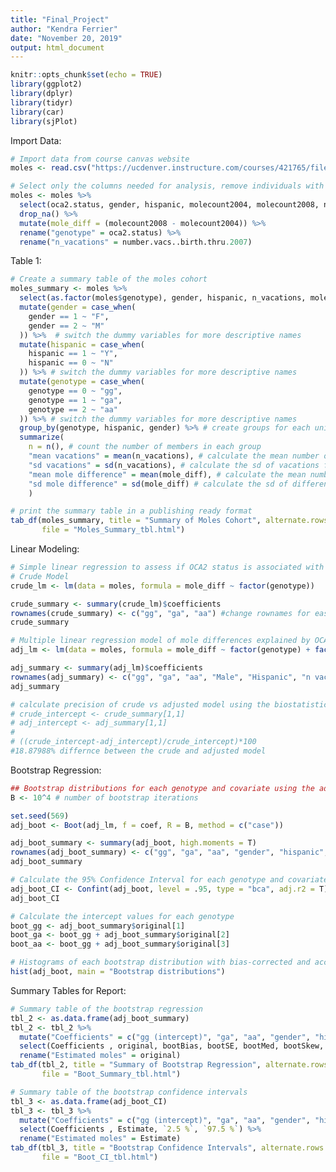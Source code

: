 ---
title: "Final_Project"
author: "Kendra Ferrier"
date: "November 20, 2019"
output: html_document
---

```{r setup, include=FALSE}
knitr::opts_chunk$set(echo = TRUE)
library(ggplot2)
library(dplyr)
library(tidyr)
library(car)
library(sjPlot)
```

Import Data:
```{r}
# Import data from course canvas website
moles <- read.csv("https://ucdenver.instructure.com/courses/421765/files/9196715/download?wrap=1")

# Select only the columns needed for analysis, remove individuals with missing data, add a column with the difference between mole counts from 2004 to 2008, and change the name of oca2.status to "genotype", where 0 = gg, 1 = ga, 2 = aa. Gender; 1 = Female, 2 = Male.
moles <- moles %>% 
  select(oca2.status, gender, hispanic, molecount2004, molecount2008, number.vacs..birth.thru.2007) %>% 
  drop_na() %>% 
  mutate(mole_diff = (molecount2008 - molecount2004)) %>% 
  rename("genotype" = oca2.status) %>% 
  rename("n_vacations" = number.vacs..birth.thru.2007)
```

Table 1:
```{r}
# Create a summary table of the moles cohort
moles_summary <- moles %>% 
  select(as.factor(moles$genotype), gender, hispanic, n_vacations, mole_diff) %>%  # select only the rows needed for presenting
  mutate(gender = case_when(
    gender == 1 ~ "F",
    gender == 2 ~ "M"
  )) %>%  # switch the dummy variables for more descriptive names
  mutate(hispanic = case_when(
    hispanic == 1 ~ "Y",
    hispanic == 0 ~ "N"
  )) %>% # switch the dummy variables for more descriptive names
  mutate(genotype = case_when(
    genotype == 0 ~ "gg",
    genotype == 1 ~ "ga",
    genotype == 2 ~ "aa"
  )) %>% # switch the dummy variables for more descriptive names
  group_by(genotype, hispanic, gender) %>% # create groups for each unique combination of categorical variables
  summarize(
    n = n(), # count the number of members in each group
    "mean vacations" = mean(n_vacations), # calculate the mean number of vacations for each group
    "sd vacations" = sd(n_vacations), # calculate the sd of vacations for each group
    "mean mole difference" = mean(mole_diff), # calculate the mean number of difference in moles for each group
    "sd mole difference" = sd(mole_diff) # calculate the sd of difference in moles for each group
    ) 

# print the summary table in a publishing ready format
tab_df(moles_summary, title = "Summary of Moles Cohort", alternate.rows = T,
       file = "Moles_Summary_tbl.html")
```

Linear Modeling:
```{r}
# Simple linear regression to assess if OCA2 status is associated with number of moles developed between ages 6 and 10
# Crude Model
crude_lm <- lm(data = moles, formula = mole_diff ~ factor(genotype))

crude_summary <- summary(crude_lm)$coefficients
rownames(crude_summary) <- c("gg", "ga", "aa") #change rownames for ease of reading the summary
crude_summary

# Multiple linear regression model of mole differences explained by OCA2 status adjusted for gender, hispanic status, and number of seaside vacations through 2007.
adj_lm <- lm(data = moles, formula = mole_diff ~ factor(genotype) + factor(gender) + factor(hispanic) + n_vacations)

adj_summary <- summary(adj_lm)$coefficients
rownames(adj_summary) <- c("gg", "ga", "aa", "Male", "Hispanic", "n vacations") # change rownames for ease of reading the summary
adj_summary

# calculate precision of crude vs adjusted model using the biostatistician method.
# crude_intercept <- crude_summary[1,1]
# adj_intercept <- adj_summary[1,1]
# 
# ((crude_intercept-adj_intercept)/crude_intercept)*100
#18.87988% differnce between the crude and adjusted model
```

Bootstrap Regression:
```{r}
## Bootstrap distributions for each genotype and covariate using the adjusted model. 
B <- 10^4 # number of bootstrap iterations

set.seed(569) 
adj_boot <- Boot(adj_lm, f = coef, R = B, method = c("case"))

adj_boot_summary <- summary(adj_boot, high.moments = T)
rownames(adj_boot_summary) <- c("gg", "ga", "aa", "gender", "hispanic", "n vacations") # change rownames for ease of reading the summary table
adj_boot_summary

# Calculate the 95% Confidence Interval for each genotype and covariate based on bias-corrected and accelerated (BCa) bootstrap interval.
adj_boot_CI <- Confint(adj_boot, level = .95, type = "bca", adj.r2 = T) 
adj_boot_CI

# Calculate the intercept values for each genotype
boot_gg <- adj_boot_summary$original[1]
boot_ga <- boot_gg + adj_boot_summary$original[2]
boot_aa <- boot_gg + adj_boot_summary$original[3]

# Histograms of each bootstrap distribution with bias-corrected and accelterated confidence intervals. Intercept = genotype 'gg', factor(geno). Plot was exported as a pnj for further editing in Microsoft Powerpoint.
hist(adj_boot, main = "Bootstrap distributions")
```

Summary Tables for Report:
```{r}
# Summary table of the bootstrap regression
tbl_2 <- as.data.frame(adj_boot_summary)
tbl_2 <- tbl_2 %>% 
  mutate("Coefficients" = c("gg (intercept)", "ga", "aa", "gender", "hispanic", "n vacations")) %>% 
  select(Coefficients , original, bootBias, bootSE, bootMed, bootSkew, bootKurtosis) %>% 
  rename("Estimated moles" = original)
tab_df(tbl_2, title = "Summary of Bootstrap Regression", alternate.rows = T,
       file = "Boot_Summary_tbl.html") 

# Summary table of the bootstrap confidence intervals
tbl_3 <- as.data.frame(adj_boot_CI)
tbl_3 <- tbl_3 %>% 
  mutate("Coefficients" = c("gg (intercept)", "ga", "aa", "gender", "hispanic", "n vacations")) %>% 
  select(Coefficients , Estimate, `2.5 %`, `97.5 %`) %>% 
  rename("Estimated moles" = Estimate)
tab_df(tbl_3, title = "Bootstrap Confidence Intervals", alternate.rows = T,
       file = "Boot_CI_tbl.html") 
```

